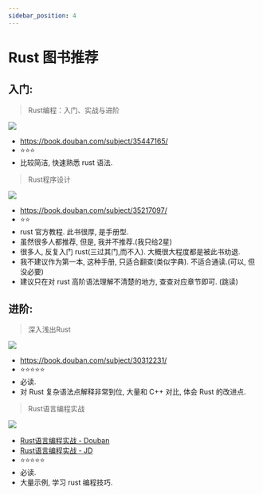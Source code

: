 ```yaml
---
sidebar_position: 4
---
```





# Rust 图书推荐


## 入门:


> Rust编程：入门、实战与进阶


![](img/img.png)

- https://book.douban.com/subject/35447165/
- ⭐⭐⭐
- 比较简洁, 快速熟悉 rust 语法.

> Rust程序设计


![](img/img_1.png)


- https://book.douban.com/subject/35217097/
- ⭐⭐
- rust 官方教程. 此书很厚, 是手册型.
- 虽然很多人都推荐, 但是, 我并不推荐.(我只给2星)
- 很多人, 反复入门 rust(三过其门,而不入). 大概很大程度都是被此书劝退.
- 我不建议作为第一本, 这种手册, 只适合翻查(类似字典). 不适合通读.(可以, 但没必要)
- 建议只在对 rust 高阶语法理解不清楚的地方, 查查对应章节即可. (跳读)


## 进阶:


> 深入浅出Rust

![](img/img_2.png)

- https://book.douban.com/subject/30312231/
- ⭐⭐⭐⭐⭐
- 必读.
- 对 Rust 复杂语法点解释非常到位, 大量和 C++ 对比, 体会 Rust 的改进点.


> Rust语言编程实战


![](img/img_3.png)

- [Rust语言编程实战 - Douban](https://book.douban.com/subject/35317257/)
- [Rust语言编程实战 - JD](https://item.jd.com/10027041615889.html)
- ⭐⭐⭐⭐⭐
- 必读.
- 大量示例, 学习 rust 编程技巧.
